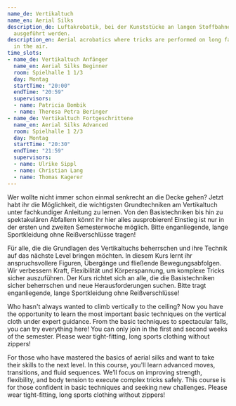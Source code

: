 ```yaml
---
name_de: Vertikaltuch
name_en: Aerial Silks
description_de: Luftakrobatik, bei der Kunststücke an langen Stoffbahnen in der Luft
  ausgeführt werden.
description_en: Aerial acrobatics where tricks are performed on long fabric ribbons
  in the air.
time_slots:
- name_de: Vertikaltuch Anfänger
  name_en: Aerial Silks Beginner
  room: Spielhalle 1 1/3
  day: Montag
  startTime: "20:00"
  endTime: "20:59"
  supervisors:
  - name: Patricia Bombik
  - name: Theresa Petra Beringer
- name_de: Vertikaltuch Fortgeschrittene
  name_en: Aerial Silks Advanced
  room: Spielhalle 1 2/3
  day: Montag
  startTime: "20:30"
  endTime: "21:59"
  supervisors:
  - name: Ulrike Sippl
  - name: Christian Lang
  - name: Thomas Kagerer
---
```


<Locale value="de">
 

 Wer wollte nicht immer schon einmal senkrecht an die Decke gehen? Jetzt habt ihr
die Möglichkeit, die wichtigsten Grundtechniken am Vertikaltuch unter
fachkundiger Anleitung zu lernen. Von den Basistechniken bis hin zu
spektakulären Abfallern könnt ihr hier alles ausprobieren! Einstieg ist nur in
der ersten und zweiten Semesterwoche möglich. Bitte enganliegende, lange
Sportkleidung ohne Reißverschlüsse tragen! 

 Für alle, die die Grundlagen des Vertikaltuchs beherrschen und ihre Technik auf
das nächste Level bringen möchten. In diesem Kurs lernt ihr anspruchsvollere
Figuren, Übergänge und fließende Bewegungsabfolgen. Wir verbessern Kraft,
Flexibilität und Körperspannung, um komplexe Tricks sicher auszuführen. Der Kurs
richtet sich an alle, die die Basistechniken sicher beherrschen und neue
Herausforderungen suchen. Bitte tragt enganliegende, lange Sportkleidung ohne
Reißverschlüsse!

</Locale>
<Locale value="en">
 

 Who hasn't always wanted to climb vertically to the ceiling? Now you have the
opportunity to learn the most important basic techniques on the vertical cloth
under expert guidance. From the basic techniques to spectacular falls, you can
try everything here! You can only join in the first and second weeks of the
semester. Please wear tight-fitting, long sports clothing without zippers! 

 For those who have mastered the basics of aerial silks and want to take their
skills to the next level. In this course, you'll learn advanced moves,
transitions, and fluid sequences. We’ll focus on improving strength,
flexibility, and body tension to execute complex tricks safely. This course is
for those confident in basic techniques and seeking new challenges. Please wear
tight-fitting, long sports clothing without zippers!

</Locale>
